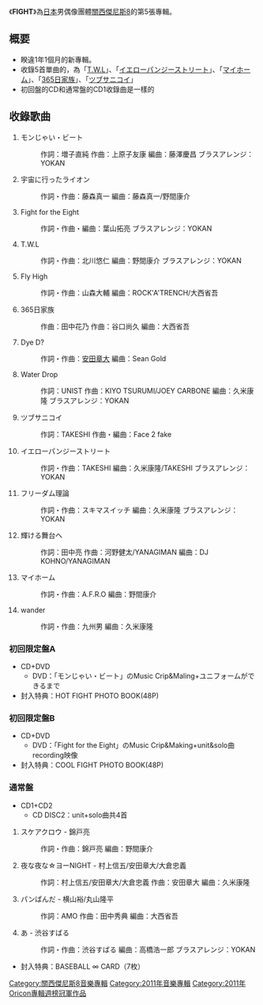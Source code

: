 {{Infobox Album 
| Name           = FIGHT
| Artist         = [[關西傑尼斯8|關西傑尼斯8]]
| Type           = 專輯
| Released       = 2011年11月16日
| Recorded       = 
| Genre          = [[J-POP|J-POP]]（[[演歌・歌謠曲|演歌・歌謠曲]]）
| Length         = 
| Label          = [[IMPERIAL_RECORDS|IMPERIAL RECORDS]]
| Producer       = 
| Reviews        = 
| Chart position = * 周榜最高第1名（[[Oricon|Oricon]]）
| Certification  = 
| Last album     = [[8UPPERS|8UPPERS]]<br />（2010年）
| This album     = '''FIGHT'''<br />（2011年）
| Next album     = [[8EST|8EST]]<br /> (2012年)
}}

《'''FIGHT'''》為[[日本|日本]]男偶像團體[[關西傑尼斯8|關西傑尼斯8]]的第5張專輯。

== 概要 ==
* 睽違1年1個月的新專輯。
* 收錄5首單曲的，為「[[T.W.L/Yellow_Pansy_Street|T.W.L]]」、「[[T.W.L/Yellow_Pansy_Street|イエローパンジーストリート]]」、「[[My_Home|マイホーム]]」、「[[365日家族|365日家族]]」、「[[愛著你的一切|ツブサニコイ]]」
* 初回盤的CD和通常盤的CD1收錄曲是一樣的

== 收錄歌曲 ==
# モンじゃい・ビート
#: 作詞：増子直純 作曲：上原子友康 編曲：藤澤慶昌 ブラスアレンジ：YOKAN
# 宇宙に行ったライオン
#: 作詞・作曲：藤森真一 編曲：藤森真一/野間康介
# Fight for the Eight
#: 作詞・作曲・編曲：葉山拓亮 ブラスアレンジ：YOKAN
# T.W.L
#: 作詞・作曲：北川悠仁 編曲：野間康介 ブラスアレンジ：YOKAN
# Fly High
#: 作詞・作曲：山森大輔 編曲：ROCK'A'TRENCH/大西省吾
# 365日家族
#: 作曲：田中花乃 作曲：谷口尚久 編曲：大西省吾
# Dye D?
#: 作詞・作曲：[[安田章大|安田章大]] 編曲：Sean Gold
# Water Drop
#: 作詞：UNIST 作曲：KIYO TSURUMI/JOEY CARBONE 編曲：久米康隆 ブラスアレンジ：YOKAN
# ツブサニコイ
#: 作詞：TAKESHI 作曲・編曲：Face 2 fake
# イエローパンジーストリート
#: 作詞・作曲：TAKESHI 編曲：久米康隆/TAKESHI ブラスアレンジ：YOKAN
# フリーダム理論
#: 作詞・作曲：スキマスイッチ 編曲：久米康隆 ブラスアレンジ：YOKAN
# 輝ける舞台へ
#: 作詞：田中亮 作曲：河野健太/YANAGIMAN 編曲：DJ KOHNO/YANAGIMAN
# マイホーム
#: 作詞・作曲：A.F.R.O 編曲：野間康介
# wander
#: 作詞・作曲：九州男 編曲：久米康隆

=== 初回限定盤A ===
* CD+DVD
** DVD：「モンじゃい・ビート」のMusic Crip&Maling+ユニフォームができるまで
* 封入特典：HOT FIGHT PHOTO BOOK(48P)

=== 初回限定盤B ===
* CD+DVD
** DVD：「Fight for the Eight」のMusic Crip&Making+unit&solo曲recording映像
* 封入特典：COOL FIGHT PHOTO BOOK(48P)

=== 通常盤 ===
*CD1+CD2
**CD DISC2：unit+solo曲共4首
# スケアクロウ - 錦戸亮
#: 作詞・作曲：錦戸亮 編曲：野間康介
# 夜な夜な☆ヨーNIGHT - 村上信五/安田章大/大倉忠義
#: 作詞：村上信五/安田章大/大倉忠義 作曲：安田章大 編曲：久米康隆
# パンぱんだ - 横山裕/丸山隆平
#: 作詞：AMO 作曲：田中秀典 編曲：大西省吾
# あ - 渋谷すばる
#: 作詞・作曲：渋谷すばる 編曲：高橋浩一郎 ブラスアレンジ：YOKAN
*封入特典：BASEBALL ∞ CARD（7枚）


{{關西傑尼斯8}}
{{Oricon專輯週榜冠軍 (2011年)|2011年11月28日}}

{{DEFAULTSORT:FIGHT}}

[[Category:關西傑尼斯8音樂專輯|Category:關西傑尼斯8音樂專輯]]
[[Category:2011年音樂專輯|Category:2011年音樂專輯]]
[[Category:2011年Oricon專輯週榜冠軍作品|Category:2011年Oricon專輯週榜冠軍作品]]